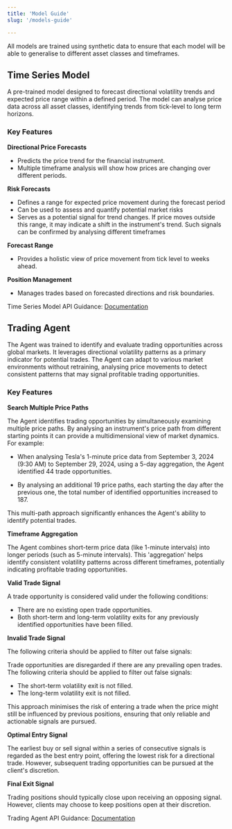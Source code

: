 ```yaml
---
title: 'Model Guide'
slug: '/models-guide'

---
```



<Tip>All models are trained using synthetic data to ensure that each model will be able to generalise to different asset classes and timeframes.</Tip>

## Time Series Model 

A pre-trained model designed to forecast directional volatility trends and expected price range within a defined period. The model can analyse price data across all asset classes, identifying trends from tick-level to long term horizons. 

### Key Features

**Directional Price Forecasts**

- Predicts the price trend for the financial instrument.
- Multiple timeframe analysis will show how prices are changing over different periods.

**Risk Forecasts**

- Defines a range for expected price movement during the forecast period
- Can be used to assess and quantify potential market risks
- Serves as a potential signal for trend changes. If price moves outside this range, it may indicate a shift in the instrument's trend. Such signals can be confirmed by analysing different timeframes

**Forecast Range**

- Provides a holistic view of price movement from tick level to weeks ahead.

**Position Management**

- Manages trades based on forecasted directions and risk boundaries.




Time Series Model API Guidance: [Documentation](https://docs.sumtyme.ai/ts-model)





## Trading Agent

The Agent was trained to identify and evaluate trading opportunities across global markets. It leverages directional volatility patterns as a primary indicator for potential trades. The Agent can adapt to various market environments without retraining, analysing price movements to detect consistent patterns that may signal profitable trading opportunities.

### Key Features

**Search Multiple Price Paths**

The Agent identifies trading opportunities by simultaneously examining multiple price paths. By analysing an instrument's price path from different starting points it can provide a multidimensional view of market dynamics. For example:

- When analysing Tesla's 1-minute price data from September 3, 2024 (9:30 AM) to September 29, 2024, using a 5-day aggregation, the Agent identified 44 trade opportunities.

- By analysing an additional 19 price paths, each starting the day after the previous one, the total number of identified opportunities increased to 187.

This multi-path approach significantly enhances the Agent's ability to identify potential trades.

**Timeframe Aggregation**

The Agent combines short-term price data (like 1-minute intervals) into longer periods (such as 5-minute intervals). This 'aggregation' helps identify consistent volatility patterns across different timeframes, potentially indicating profitable trading opportunities.

**Valid Trade Signal**

A trade opportunity is considered valid under the following conditions:

- There are no existing open trade opportunities.
- Both short-term and long-term volatility exits for any previously identified opportunities have been filled.

**Invalid Trade Signal**

The following criteria should be applied to filter out false signals:

Trade opportunities are disregarded if there are any prevailing open trades.
The following criteria should be applied to filter out false signals:
- The short-term volatility exit is not filled.
- The long-term volatility exit is not filled.

This approach minimises the risk of entering a trade when the price might still be influenced by previous positions, ensuring that only reliable and actionable signals are pursued. 

**Optimal Entry Signal**

The earliest buy or sell signal within a series of consecutive signals is regarded as the best entry point, offering the lowest risk for a directional trade. However, subsequent trading opportunities can be pursued at the client's discretion.

**Final Exit Signal**

Trading positions should typically close upon receiving an opposing signal. However, clients may choose to keep positions open at their discretion.


Trading Agent API Guidance: [Documentation](https://docs.sumtyme.ai/ts-model)